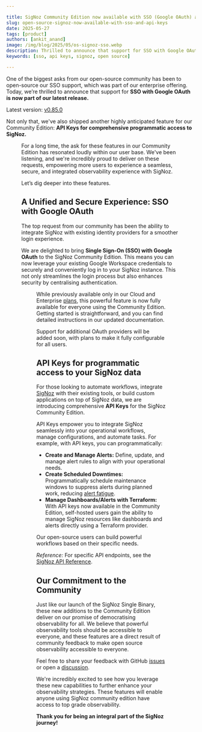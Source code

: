```yaml
---

title: SigNoz Community Edition now available with SSO (Google OAuth) and API Keys
slug: open-source-signoz-now-available-with-sso-and-api-keys
date: 2025-05-27
tags: [product]
authors: [ankit_anand]
image: /img/blog/2025/05/os-signoz-sso.webp
description: Thrilled to announce that support for SSO with Google OAuth and API keys are now available in the latest release of SigNoz commnuity edition.
keywords: [sso, api keys, signoz, open source]

---
```


One of the biggest asks from our open-source community has been to open-source our SSO support, which was part of our enterprise offering. Today, we’re thrilled to announce that support for **SSO with Google OAuth is now part of our latest release.**

Latest version: [v0.85.0](https://github.com/SigNoz/signoz/releases/tag/v0.85.0)

Not only that, we've also shipped another highly anticipated feature for our Community Edition: **API Keys for comprehensive programmatic access to SigNoz.**

<Figure src="/img/blog/2025/05/os-signoz-sso.webp" alt="sso and api keys now in open source signoz" caption="" />


For a long time, the ask for these features in our Community Edition has resonated loudly within our user base. We've been listening, and we're incredibly proud to deliver on these requests, empowering more users to experience a seamless, secure, and integrated observability experience with SigNoz.

Let’s dig deeper into these features.

## A Unified and Secure Experience: SSO with Google OAuth

The top request from our community has been the ability to integrate SigNoz with existing identity providers for a smoother login experience.

We are delighted to bring **Single Sign-On (SSO) with Google OAuth** to the SigNoz Community Edition. This means you can now leverage your existing Google Workspace credentials to securely and conveniently log in to your SigNoz instance. This not only streamlines the login process but also enhances security by centralising authentication.

<Figure src="/img/blog/2025/05/sso-config.webp" alt="Configure google sso." caption="Configure Google OAuth in your community edition of SigNoz. Go to Organization settings under settings." />

While previously available only in our Cloud and Enterprise [plans](https://signoz.io/pricing/), this powerful feature is now fully available for everyone using the Community Edition. Getting started is straightforward, and you can find detailed instructions in our updated documentation.

<InterlinkCard title="Enable Google SSO in Community Edition" href="/docs/userguide/sso-authentication/#google-workspace" />

Support for additional OAuth providers will be added soon, with plans to make it fully configurable for all users.

## API Keys for programmatic access to your SigNoz data

For those looking to automate workflows, integrate [SigNoz](https://signoz.io/docs/introduction/) with their existing tools, or build custom applications on top of SigNoz data, we are introducing comprehensive **API Keys** for the SigNoz Community Edition.

API Keys empower you to integrate SigNoz seamlessly into your operational workflows, manage configurations, and automate tasks. For example, with API keys, you can programmatically:

- **Create and Manage Alerts:** Define, update, and manage alert rules to align with your operational needs.
- **Create Scheduled Downtimes:** Programmatically schedule maintenance windows to suppress alerts during planned work, reducing [alert fatigue](https://signoz.io/blog/alert-fatigue/).
- **Manage Dashboards/Alerts with Terraform:** With API keys now available in the Community Edition, self-hosted users gain the ability to manage SigNoz resources like dashboards and alerts directly using a Terraform provider.

Our open-source users can build powerful workflows based on their specific needs.

*Reference:* For specific API endpoints, see the [SigNoz API Reference](https://signoz.io/api-reference/#/).

## Our Commitment to the Community

Just like our launch of the SigNoz Single Binary, these new additions to the Community Edition deliver on our promise of democratising observability for all. We believe that powerful observability tools should be accessible to everyone, and these features are a direct result of community feedback to make open source observability accessible to everyone.

Feel free to share your feedback with GitHub [issues](https://github.com/SigNoz/signoz) or open a [discussion](https://github.com/SigNoz/signoz/discussions).

We're incredibly excited to see how you leverage these new capabilities to further enhance your observability strategies. These features will enable anyone using SigNoz community edition have access to top grade observability.

**Thank you for being an integral part of the SigNoz journey!**

<InterlinkCard title="Check out SigNoz Github Repo" href="https://github.com/SigNoz/signoz" />
